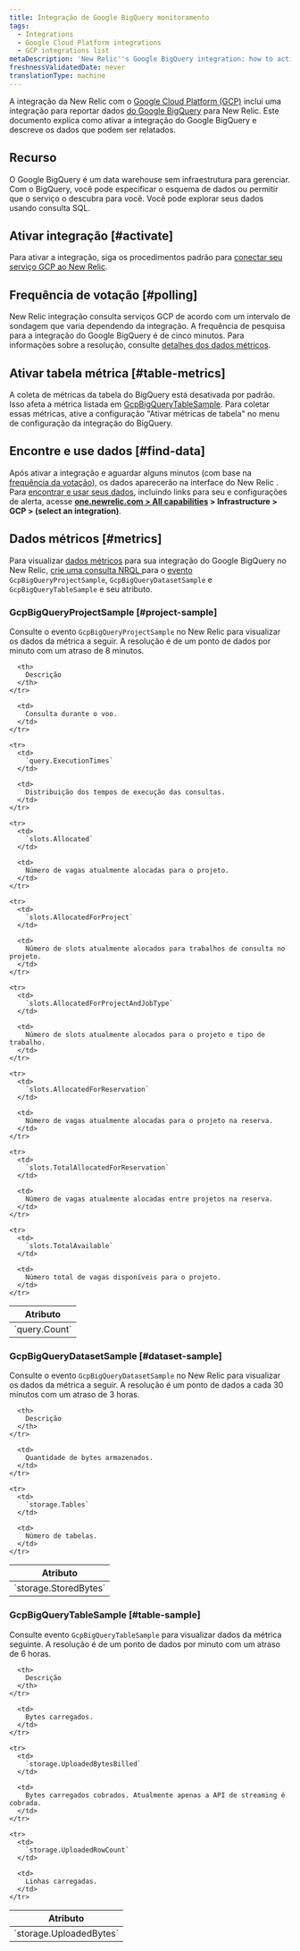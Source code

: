 ```yaml
---
title: Integração de Google BigQuery monitoramento
tags:
  - Integrations
  - Google Cloud Platform integrations
  - GCP integrations list
metaDescription: 'New Relic''s Google BigQuery integration: how to activate it and what data it reports.'
freshnessValidatedDate: never
translationType: machine
---
```


A integração da New Relic com o [Google Cloud Platform (GCP)](https://cloud.google.com/) inclui uma integração para reportar dados [do Google BigQuery](https://cloud.google.com/bigquery/) para New Relic. Este documento explica como ativar a integração do Google BigQuery e descreve os dados que podem ser relatados.

## Recurso

O Google BigQuery é um data warehouse sem infraestrutura para gerenciar. Com o BigQuery, você pode especificar o esquema de dados ou permitir que o serviço o descubra para você. Você pode explorar seus dados usando consulta SQL.

## Ativar integração [#activate]

Para ativar a integração, siga os procedimentos padrão para [conectar seu serviço GCP ao New Relic](/docs/connect-google-cloud-platform-services-infrastructure).

## Frequência de votação [#polling]

New Relic integração consulta serviços GCP de acordo com um intervalo de sondagem que varia dependendo da integração. A frequência de pesquisa para a integração do Google BigQuery é de cinco minutos. Para informações sobre a resolução, consulte [detalhes dos dados métricos](#metrics).

## Ativar tabela métrica [#table-metrics]

A coleta de métricas da tabela do BigQuery está desativada por padrão. Isso afeta a métrica listada em [GcpBigQueryTableSample](#table-sample). Para coletar essas métricas, ative a configuração "Ativar métricas de tabela" no menu de configuração da integração do BigQuery.

## Encontre e use dados [#find-data]

Após ativar a integração e aguardar alguns minutos (com base na [frequência da votação](#polling)), os dados aparecerão na interface do New Relic . Para [encontrar e usar seus dados](/docs/infrastructure/integrations/find-use-infrastructure-integration-data), incluindo links para seu <InlinePopover type="dashboards"/>e configurações de alerta, acesse <DNT>**[one.newrelic.com > All capabilities](https://one.newrelic.com/all-capabilities) > Infrastructure > GCP > (select an integration)**</DNT>.

## Dados métricos [#metrics]

Para visualizar [dados métricos](/docs/telemetry-data-platform/understand-data/new-relic-data-types/#metrics) para sua integração do Google BigQuery no New Relic, [crie uma consulta NRQL ](/docs/integrations/new-relic-integrations/getting-started/use-integration-data-new-relic-insights#nrql)para o [evento](/docs/using-new-relic/welcome-new-relic/getting-started/glossary#event) `GcpBigQueryProjectSample`, `GcpBigQueryDatasetSample` e `GcpBigQueryTableSample` e seu atributo.

### GcpBigQueryProjectSample [#project-sample]

Consulte o evento `GcpBigQueryProjectSample` no New Relic para visualizar os dados da métrica a seguir. A resolução é de um ponto de dados por minuto com um atraso de 8 minutos.

<table>
  <thead>
    <tr>
      <th style={{ width: "300px" }}>
        Atributo
      </th>

      <th>
        Descrição
      </th>
    </tr>
  </thead>

  <tbody>
    <tr>
      <td>
        `query.Count`
      </td>

      <td>
        Consulta durante o voo.
      </td>
    </tr>

    <tr>
      <td>
        `query.ExecutionTimes`
      </td>

      <td>
        Distribuição dos tempos de execução das consultas.
      </td>
    </tr>

    <tr>
      <td>
        `slots.Allocated`
      </td>

      <td>
        Número de vagas atualmente alocadas para o projeto.
      </td>
    </tr>

    <tr>
      <td>
        `slots.AllocatedForProject`
      </td>

      <td>
        Número de slots atualmente alocados para trabalhos de consulta no projeto.
      </td>
    </tr>

    <tr>
      <td>
        `slots.AllocatedForProjectAndJobType`
      </td>

      <td>
        Número de slots atualmente alocados para o projeto e tipo de trabalho.
      </td>
    </tr>

    <tr>
      <td>
        `slots.AllocatedForReservation`
      </td>

      <td>
        Número de vagas atualmente alocadas para o projeto na reserva.
      </td>
    </tr>

    <tr>
      <td>
        `slots.TotalAllocatedForReservation`
      </td>

      <td>
        Número de vagas atualmente alocadas entre projetos na reserva.
      </td>
    </tr>

    <tr>
      <td>
        `slots.TotalAvailable`
      </td>

      <td>
        Número total de vagas disponíveis para o projeto.
      </td>
    </tr>
  </tbody>
</table>

### GcpBigQueryDatasetSample [#dataset-sample]

Consulte o evento `GcpBigQueryDatasetSample` no New Relic para visualizar os dados da métrica a seguir. A resolução é um ponto de dados a cada 30 minutos com um atraso de 3 horas.

<table>
  <thead>
    <tr>
      <th style={{ width: "300px" }}>
        Atributo
      </th>

      <th>
        Descrição
      </th>
    </tr>
  </thead>

  <tbody>
    <tr>
      <td>
        `storage.StoredBytes`
      </td>

      <td>
        Quantidade de bytes armazenados.
      </td>
    </tr>

    <tr>
      <td>
        `storage.Tables`
      </td>

      <td>
        Número de tabelas.
      </td>
    </tr>
  </tbody>
</table>

### GcpBigQueryTableSample [#table-sample]

Consulte evento `GcpBigQueryTableSample` para visualizar dados da métrica seguinte. A resolução é de um ponto de dados por minuto com um atraso de 6 horas.

<table>
  <thead>
    <tr>
      <th style={{ width: "300px" }}>
        Atributo
      </th>

      <th>
        Descrição
      </th>
    </tr>
  </thead>

  <tbody>
    <tr>
      <td>
        `storage.UploadedBytes`
      </td>

      <td>
        Bytes carregados.
      </td>
    </tr>

    <tr>
      <td>
        `storage.UploadedBytesBilled`
      </td>

      <td>
        Bytes carregados cobrados. Atualmente apenas a API de streaming é cobrada.
      </td>
    </tr>

    <tr>
      <td>
        `storage.UploadedRowCount`
      </td>

      <td>
        Linhas carregadas.
      </td>
    </tr>
  </tbody>
</table>